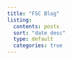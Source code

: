 ```yaml
---
title: "FSC Blog"
listing:
  contents: posts
  sort: "date desc"
  type: default
  categories: true
---
```

